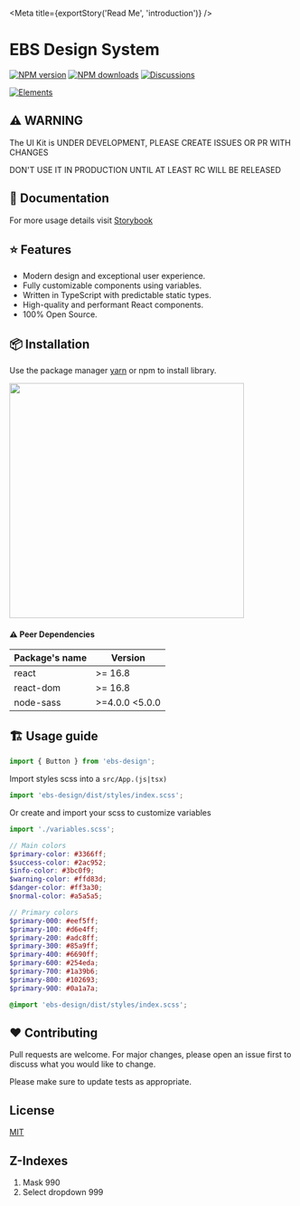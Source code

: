 
<Meta title={exportStory('Read Me', 'introduction')} />

# EBS Design System

[![NPM version][npm-image]][npm-url]
[![NPM downloads][download-image]][download-url]
[![Discussions][discussions-image]][discussions-url]

[![Elements][elements-image]][elements-url]

[npm-image]: http://img.shields.io/npm/v/ebs-design.svg?style=flat-square
[npm-url]: http://npmjs.org/package/ebs-design
[elements-image]: https://i.ibb.co/gMSWhYM/Elements-1.png
[elements-url]: https://ebs-integrator.github.io/ebs-design/
[download-image]: https://img.shields.io/npm/dm/ebs-design.svg?style=flat-square
[download-url]: https://npmjs.org/package/ebs-design
[discussions-image]: https://img.shields.io/badge/discussions-on%20github-blue?style=flat-square
[discussions-url]: https://github.com/ebs-integrator/ebs-design/discussions

## ⚠️ WARNING

The UI Kit is UNDER DEVELOPMENT, PLEASE CREATE ISSUES OR PR WITH CHANGES

DON'T USE IT IN PRODUCTION UNTIL AT LEAST RC WILL BE RELEASED

## 🧾 Documentation

For more usage details visit [Storybook](https://ebs-integrator.github.io/ebs-design/)

## ⭐ Features

- Modern design and exceptional user experience.
- Fully customizable components using variables.
- Written in TypeScript with predictable static types.
- High-quality and performant React components.
- 100% Open Source.

## 📦 Installation

Use the package manager [yarn](https://classic.yarnpkg.com/en/docs/install/#debian-stable) or npm to install library.

<img width="415px" src="https://nodei.co/npm/ebs-design.png?downloads=true&downloadRank=true&stars=true" />

#### ⚠️ Peer Dependencies
Package's name  | Version
------------- | -------------
react         | >= 16.8
react-dom     | >= 16.8
node-sass     | >=4.0.0 <5.0.0

## 🏗️ Usage guide

```javascript
import { Button } from 'ebs-design';
```
Import styles scss into a `src/App.(js|tsx)`
```javascript
import 'ebs-design/dist/styles/index.scss';
```
Or create and import your scss to customize variables

```javascript
import './variables.scss';
```

```scss
// Main colors
$primary-color: #3366ff;
$success-color: #2ac952;
$info-color: #3bc0f9;
$warning-color: #ffd83d;
$danger-color: #ff3a30;
$normal-color: #a5a5a5;

// Primary colors
$primary-000: #eef5ff;
$primary-100: #d6e4ff;
$primary-200: #adc8ff;
$primary-300: #85a9ff;
$primary-400: #6690ff;
$primary-600: #254eda;
$primary-700: #1a39b6;
$primary-800: #102693;
$primary-900: #0a1a7a;

@import 'ebs-design/dist/styles/index.scss';
```

## ❤️ Contributing

Pull requests are welcome. For major changes, please open an issue first to discuss what you would like to change.

Please make sure to update tests as appropriate.

## License

[MIT](https://choosealicense.com/licenses/mit/)

## Z-Indexes

1. Mask 990
2. Select dropdown 999
